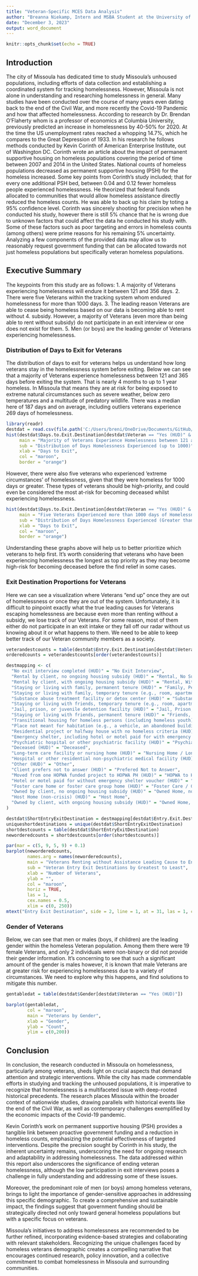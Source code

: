 ```yaml
---
title: "Veteran-Specific MCES Data Analysis"
author: "Breanna Niekamp, Intern and MSBA Student at the University of Montana"
date: "December 3, 2023"
output: word_document
---
```


```r
knitr::opts_chunk$set(echo = TRUE)
```
## Introduction

The city of Missoula has dedicated time to study Missoula’s unhoused populations, including efforts of data collection and establishing a coordinated system for tracking homelessness. However, Missoula is not alone in understanding and researching homelessness in general. Many studies have been conducted over the course of many years even dating back to the end of the Civil War, and more recently the Covid-19 Pandemic and how that affected homelessness. 
	According to research by Dr. Brendan O’Flaherty whom is a professor of economics at Columbia University, previously predicted an increase in homelessness by 40-50% for 2020. At the time the US unemployment rates reached a whopping 14.7%, which he compares to the Great Depression of 1933. In his research he follows methods conducted by Kevin Corinth of American Enterprise Institute, out of Washington DC. Corinth wrote an article about the impact of permanent supportive housing on homeless populations covering the period of time between 2007 and 2014 in the United States. National counts of homeless populations decreased as permanent supportive housing (PSH) for the homeless increased. 
	Some key points from Corinth’s study included; that for every one additional PSH bed, between 0.04 and 0.12 fewer homeless people experienced homelessness. He theorized that federal funds allocated to communities that would allow homeless assistance directly reduced the homeless counts. He was able to back up his claim by toting a 95% confidence level. Corinth was sincerely shooting for precision when he conducted his study, however there is still 5% chance that he is wrong due to unknown factors that could affect the data he conducted his study with. Some of these factors such as poor targeting and errors in homeless counts (among others) were prime reasons for his remaining 5% uncertainty. 
	Analyzing a few components of the provided data may allow us to reasonably request government funding that can be allocated towards not just homeless populations but specifically veteran homeless populations.

## Executive Summary

The keypoints from this study are as follows:
1. A majority of Veterans experiencing homelessness will endure it between 121 and 356 days.
2. There were five Veterans within the tracking system whom endured homelessness for more than 1000 days. 
3. The leading reason Veterans are able to cease being homeless based on our data is becoming able to rent without 4. subsidy. However, a majority of Veterans (even more than being able to rent without subsidy) do not participate in an exit interview or one does not exist for them. 
5. Men (or boys) are the leading gender of Veterans experiencing homelessness. 

### Distribution of Days to Exit for Veterans
The distribution of days to exit for veterans helps us understand how long veterans stay in the homelessness system before exiting. Below we can see that a majority of Veterans experience homelessness between 121 and 365 days before exiting the system. That is nearly 4 months to up to 1 year homeless. In Missoula that means they are at risk for being exposed to extreme natural circumstances such as severe weather, below zero temperatures and a multitude of predatory wildlife. There was a median here of 187 days and on average, including outliers veterans experience 269 days of homelessness. 
```r
library(readr)
destdat = read.csv(file.path('C:/Users/breni/OneDrive/Documents/GitHub/TSWD-Report23/destination_data20231122.csv'))
hist(destdat$Days.to.Exit.Destination[destdat$Veteran == "Yes (HUD)" & destdat$Days.to.Exit.Destination <= 1000],
     main = "Majority of Veterans Experience Homelessness between 121 and 356 days",
     sub = "Distribution of Days Homelessness Experienced (up to 1000)",
     xlab = "Days to Exit",
     col = "maroon",
     border = "orange")
```

However, there were also five veterans who experienced ‘extreme circumstances’ of homelessness, given that they were homeless for 1000 days or greater. These types of veterans should be high-priority, and could even be considered the most at-risk for becoming deceased whilst experiencing homelessness.
```r
hist(destdat$Days.to.Exit.Destination[destdat$Veteran == "Yes (HUD)" & destdat$Days.to.Exit.Destination >= 1000],
     main = "Five Veterans Experienced more than 1000 days of Homelessness",
     sub = "Distribution of Days Homelessness Experienced (Greater than 1000)",
     xlab = "Days to Exit",
     col = "maroon",
     border = "orange")
```

Understanding these graphs above will help us to better prioritize which veterans to help first. It’s worth considering that veterans who have been experiencing homelessness the longest as top priority as they may become high-risk for becoming deceased before the find relief in some cases. 

### Exit Destination Proportions for Veterans

Here we can see a visualization where Veterans “end up” once they are out of homelessness or once they are out of the system. Unfortunately, it is difficult to pinpoint exactly what the true leading causes for Veterans escaping homelessness are because even more than renting without a subsidy, we lose track of our Veterans. For some reason, most of them either do not participate in an exit intake or they fall off our radar without us knowing about it or what happens to them. We need to be able to keep better track of our Veteran community members as a society.

```r
veterandestcounts = table(destdat$Entry.Exit.Destination[destdat$Veteran == "Yes (HUD)"])
orderedcounts = veterandestcounts[order(veterandestcounts)]

destmapping <- c(
  "No exit interview completed (HUD)" = "No Exit Interview",
  "Rental by client, no ongoing housing subsidy (HUD)" = "Rental, No Subsidy",
  "Rental by client, with ongoing housing subsidy (HUD)" = "Rental, With Subsidy", 
  "Staying or living with family, permanent tenure (HUD)" = "Family, Permanent",
  "Staying or living with family, temporary tenure (e.g., room, apartment, or house) (HUD)" = "Family, Temporary",
  "Substance abuse treatment facility or detox center (HUD)" = "Substance Abuse Facility",
  "Staying or living with friends, temporary tenure (e.g., room, apartment, or house) (HUD)" = "Friends, Temporary",
  "Jail, prison, or juvenile detention facility (HUD)" = "Jail, Prison, Juvenile Facility",
  "Staying or living with friends, permanent tenure (HUD)" = "Friends, Permanent",
  "Transitional housing for homeless persons (including homeless youth) (HUD)" = "Transitional House, Including Youth",
  "Place not meant for habitation (e.g., a vehicle, an abandoned building, bus/train/subway station/airport or anywhere outside) (HUD)" = "Not Meant for Habitation",
  "Residential project or halfway house with no homeless criteria (HUD)" = "Residential Project / Halfway House",
  "Emergency shelter, including hotel or motel paid for with emergency shelter voucher, Host Home shelter (HUD)" = "Emergency Shelter",
  "Psychiatric hospital or other psychiatric facility (HUD)" = "Psychiatric Facility",
  "Deceased (HUD)" = "Deceased",
  "Long-term care facility or nursing home (HUD)" = "Nursing Home / Long Term Care",
  "Hospital or other residential non-psychiatric medical facility (HUD)" = "Hospital",
  "Other (HUD)" = "Other",
  "Client prefers not to answer (HUD)" = "Prefered Not to Answer",
  "Moved from one HOPWA funded project to HOPWA PH (HUD)" = "HOPWA to HOPWA PH",
  "Hotel or motel paid for without emergency shelter voucher (HUD)" = "Hotel without Emergency Voucher",
  "Foster care home or foster care group home (HUD)" = "Foster Care / Group Home",
  "Owned by client, no ongoing housing subsidy (HUD)" = "Owned Home, no Subsidy",
  "Host Home (non-crisis) (HUD)" = "Host Home",
  "Owned by client, with ongoing housing subsidy (HUD)" = "Owned Home, with Subsidy"
)

destdat$ShortEntryExitDestination = destmapping[destdat$Entry.Exit.Destination]
uniqueshortdestinations = unique(destdat$ShortEntryExitDestination)
shortdestcounts = table(destdat$ShortEntryExitDestination)
neworderedcounts = shortdestcounts[order(shortdestcounts)]

par(mar = c(5, 9, 5, 9) + 0.1)
barplot(neworderedcounts,
        names.arg = names(neworderedcounts),
        main = "Veterans Renting without Assistance Leading Cause to End Homelessness",
        sub = "Veteran Entry Exit Destinations by Greatest to Least",
        xlab = "Number of Veterans",
        ylab = "",
        col = "maroon",
        horiz = TRUE,
        las = 1,
        cex.names = 0.5,
        xlim = c(0, 250))
mtext("Entry Exit Destination", side = 2, line = 1, at = 31, las = 1, cex = 0.7)
```

### Gender of Veterans

Below, we can see that men or males (boys, if children) are the leading gender within the homeless Veteran population. Among them there were 19 female Veterans, and only 2 individuals were non-binary or did not provide their gender information. It’s concerning to see that such a significant amount of the gender is males however, it is known that male Veterans are at greater risk for experiencing homelessness due to a variety of circumstances. We need to explore why this happens, and find solutions to mitigate this number. 

```r
gentabledat = table(destdat$Gender[destdat$Veteran == "Yes (HUD)"])

barplot(gentabledat, 
        col = "maroon", 
        main = "Veterans by Gender",
        xlab = "Gender", 
        ylab = "Count", 
        ylim = c(0,200))
```

## Conclusion

  In conclusion, the research conducted in Missoula on homelessness, particularly among veterans, sheds light on crucial aspects that demand attention and strategic interventions. While the city has made commendable efforts in studying and tracking the unhoused populations, it is imperative to recognize that homelessness is a multifaceted issue with deep-rooted historical precedents. The research places Missoula within the broader context of nationwide studies, drawing parallels with historical events like the end of the Civil War, as well as contemporary challenges exemplified by the economic impacts of the Covid-19 pandemic.

  Kevin Corinth's work on permanent supportive housing (PSH) provides a tangible link between proactive government funding and a reduction in homeless counts, emphasizing the potential effectiveness of targeted interventions. Despite the precision sought by Corinth in his study, the inherent uncertainty remains, underscoring the need for ongoing research and adaptability in addressing homelessness. The data addressed within this report also underscores the significance of ending veteran homelessness, although the low participation in exit interviews poses a challenge in fully understanding and addressing some of these issues.

  Moreover, the predominant role of men (or boys) among homeless veterans, brings to light the importance of gender-sensitive approaches in addressing this specific demographic. To create a comprehensive and sustainable impact, the findings suggest that government funding should be strategically directed not only toward general homeless populations but with a specific focus on veterans.

  Missoula's initiatives to address homelessness are recommended to be further refined, incorporating evidence-based strategies and collaborating with relevant stakeholders. Recognizing the unique challenges faced by homeless veterans demographic creates a compelling narrative that encourages continued research, policy innovation, and a collective commitment to combat homelessness in Missoula and surrounding communities.

